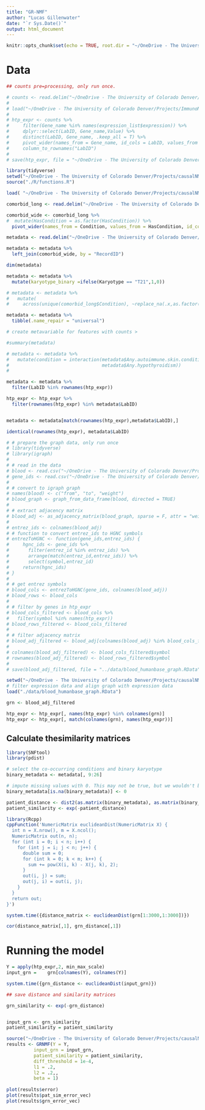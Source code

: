 ```yaml
---
title: "GR-NMF"
author: "Lucas Gillenwater"
date: "`r Sys.Date()`"
output: html_document
---
```


```r
knitr::opts_chunk$set(echo = TRUE, root.dir = "~/OneDrive - The University of Colorado Denver/Projects/causalNMF/")
```



# Data
```r
## counts pre=processing, only run once.

# counts <- read.delim("~/OneDrive - The University of Colorado Denver/Projects/ImmunoMetabolicSubtypes/data/HTP_data/HTP_WholeBlood_RNAseq_Counts_Synapse.txt")
# 
# load("~/OneDrive - The University of Colorado Denver/Projects/ImmunoMetabolicSubtypes/data/processed/processed_transcriptome.RData")
# 
# htp_expr <- counts %>%
#     filter(Gene_name %in% names(expression_list$expression)) %>%
#     dplyr::select(LabID, Gene_name,Value) %>%
#     distinct(LabID, Gene_name, .keep_all = T) %>%
#     pivot_wider(names_from = Gene_name, id_cols = LabID, values_from = Value) %>%
#     column_to_rownames("LabID")
# 
# save(htp_expr, file = "~/OneDrive - The University of Colorado Denver/Projects/causalNMF/data/htp_expression_counts_prot_variance_filtered.RData")

```


```r

library(tidyverse)
setwd("~/OneDrive - The University of Colorado Denver/Projects/causalNMF/")
source("./R/functions.R")

load( "~/OneDrive - The University of Colorado Denver/Projects/causalNMF/data/htp_expression_counts_prot_variance_filtered.RData")

comorbid_long <- read.delim("~/OneDrive - The University of Colorado Denver/Projects/ImmunoMetabolicSubtypes/data/HTP_data/P4C_Comorbidity_020921.tsv", skip = 1)

comorbid_wide <- comorbid_long %>%
#  mutate(HasCondition = as.factor(HasCondition)) %>%
  pivot_wider(names_from = Condition, values_from = HasCondition, id_cols = RecordID)

metadata <- read.delim("~/OneDrive - The University of Colorado Denver/Projects/ImmunoMetabolicSubtypes/data/HTP_data/P4C_metadata_021921_Costello.txt")

metadata <- metadata %>%
  left_join(comorbid_wide, by = "RecordID")

dim(metadata)

metadata <- metadata %>%
  mutate(karyotype_binary =ifelse(Karyotype == "T21",1,0))

# metadata <- metadata %>%
#   mutate(
#     across(unique(comorbid_long$Condition), ~replace_na(.x,as.factor(0))))

metadata <- metadata %>%
  tibble(.name_repair = "universal")

# create metavariable for features with counts > 

#summary(metadata)

# metadata <- metadata %>%
#   mutate(condition = interaction(metadata$Any.autoimmune.skin.condition,
#                                  metadata$Any.hypothyroidism))
# 

metadata <- metadata %>%
  filter(LabID %in% rownames(htp_expr)) 

htp_expr <- htp_expr %>%
  filter(rownames(htp_expr) %in% metadata$LabID)


metadata <- metadata[match(rownames(htp_expr),metadata$LabID),]

identical(rownames(htp_expr), metadata$LabID)


```


```r
# # prepare the graph data, only run once
# library(tidyverse)
# library(igraph)
# 
# # read in the data
# blood <- read.csv("~/OneDrive - The University of Colorado Denver/Projects/Net21/networks/blood_top", sep = "\t", header = F)
# gene_ids <- read.csv("~/OneDrive - The University of Colorado Denver/Projects/Net21/data/hgnc_complete_set.txt", sep = "\t")
# 
# # convert to igraph graph
# names(blood) <- c("from", "to", "weight")
# blood_graph <- graph_from_data_frame(blood, directed = TRUE)
# 
# # extract adjacency matrix
# blood_adj <- as_adjacency_matrix(blood_graph, sparse = F, attr = "weight")
# 
# entrez_ids <- colnames(blood_adj)
# # function to convert entrez_ids to HGNC symbols
# entrezToHGNC <- function(gene_ids,entrez_ids) {
#     hgnc_ids <- gene_ids %>%
#       filter(entrez_id %in% entrez_ids) %>%
#       arrange(match(entrez_id,entrez_ids)) %>%
#       select(symbol,entrez_id)
#     return(hgnc_ids)
# }
# 
# # get entrez symbols
# blood_cols <- entrezToHGNC(gene_ids, colnames(blood_adj))
# blood_rows <- blood_cols
# 
# # filter by genes in htp_expr
# blood_cols_filtered <- blood_cols %>%
#   filter(symbol %in% names(htp_expr))
# blood_rows_filtered <- blood_cols_filtered
# 
# # filter adjacency matrix
# blood_adj_filtered <- blood_adj[colnames(blood_adj) %in% blood_cols_filtered$entrez_id, rownames(blood_adj) %in% blood_rows_filtered$entrez_id]
# 
# colnames(blood_adj_filtered) <- blood_cols_filtered$symbol
# rownames(blood_adj_filtered) <- blood_rows_filtered$symbol
# 
# save(blood_adj_filtered, file = "../data/blood_humanbase_graph.RData")

```


```r
setwd("~/OneDrive - The University of Colorado Denver/Projects/causalNMF/")
# filter expression data and align graph with expression data
load("./data/blood_humanbase_graph.RData")

grn <- blood_adj_filtered

htp_expr <- htp_expr[, names(htp_expr) %in% colnames(grn)]
htp_expr <- htp_expr[, match(colnames(grn), names(htp_expr))]

```


## Calculate thesimilarity matrices
```r
library(SNFtool)
library(pdist)

# select the co-occurring conditions and binary karyotype
binary_metadata <- metadata[, 9:26]

# impute missing values with 0. This may not be true, but we wouldn't be using that missing data anyways to determine the distances between patients.
binary_metadata[is.na(binary_metadata)] <- 0

patient_distance <- dist2(as.matrix(binary_metadata), as.matrix(binary_metadata)) # euclidean distance
patient_similarity <- exp(-patient_distance)


```


```r

library(Rcpp)
cppFunction('NumericMatrix euclideanDist(NumericMatrix X) {
  int n = X.nrow(), m = X.ncol();
  NumericMatrix out(n, n);
  for (int i = 0; i < n; i++) {
    for (int j = i; j < n; j++) {
      double sum = 0;
      for (int k = 0; k < m; k++) {
        sum += pow(X(i, k) - X(j, k), 2);
      }
      out(i, j) = sum;
      out(j, i) = out(i, j);
    }
  }
  return out;
}')

system.time({distance_matrix <- euclideanDist(grn[1:3000,1:3000])})

cor(distance_matrix[,1], grn_distance[,1])
```

# Running the model

```r
Y = apply(htp_expr,2, min_max_scale)
input_grn =    grn[colnames(Y), colnames(Y)]

system.time({grn_distance <- euclideanDist(input_grn)})

## save distance and similarity matrices

grn_similarity <- exp(-grn_distance)


input_grn <- grn_similarity
patient_similarity = patient_similarity

```

```r

source("~/OneDrive - The University of Colorado Denver/Projects/causalNMF/R/functions.R")
results <- GRNMF(Y = Y,
          input_grn = input_grn,
          patient_similarity = patient_similarity,
          diff_threshold = 1e-4, 
          l1 = .2,
          l2 = .2,, 
          beta = 1)
          
plot(results$error)
plot(results$pat_sim_error_vec)
plot(results$grn_error_vec)
```

```r




```
